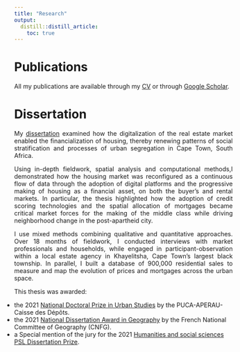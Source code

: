```yaml
---
title: "Research"
output:
  distill::distill_article:
    toc: true
---
```



<style>
p {
  text-align: justify;
  

}
ul, li { margin: 0; padding: 0; }
</style>

# Publications


All my publications are available through my [CV](files/Julien_CV.pdf) or through [Google Scholar](https://scholar.google.fr/citations?user=TOQMW10AAAAJ&hl=fr).


# Dissertation

My [dissertation](https://tel.archives-ouvertes.fr/tel-03121350) examined how the digitalization of the real estate market enabled the financialization of housing,  thereby renewing patterns of social stratification and processes of urban segregation in Cape Town, South Africa.

Using in-depth fieldwork, spatial analysis and computational methods,I demonstrated how the housing market was reconfigured as a continuous flow of data through the adoption of digital platforms and the progressive making of housing as a financial asset, on both the buyer's and rental markets. In particular, the thesis highlighted how the adoption of credit scoring technologies and the spatial allocation of mortgages became critical market forces for the making of the middle class while driving neighborhood change in the post-apartheid city.

I use mixed methods combining qualitative and quantitative approaches. Over 18 months of fieldwork, I conducted interviews with market professionals and households, while engaged in participant-observation within a local estate agency in Khayelitsha, Cape Town's largest black township. In parallel, I built a database of 900,000 residential sales to measure and map the evolution of prices and mortgages across the urban space.

This thesis was awarded: 

- the 2021 [National Doctoral Prize in Urban Studies](http://www.urbanisme-puca.gouv.fr/prix-de-these-sur-la-ville-2021-a2141.html) by the PUCA-APERAU-Caisse des Dépôts.
- the 2021 [National Dissertation Award in Geography](https://www.cnfg.fr/vie-du-comite/prix-de-these-du-cnfg/) by the French National Committee of  Geography (CNFG).
- a Special mention of the jury for the 2021 [Humanities and social sciences PSL Dissertation Prize](https://psl.eu/en/news/winners-2021-humanities-and-social-sciences-shs-psl-dissertation-prize).




